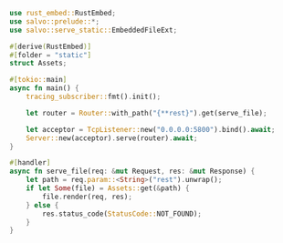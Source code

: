 ```rust  title="static-embed-file/src/main.rs"
use rust_embed::RustEmbed;
use salvo::prelude::*;
use salvo::serve_static::EmbeddedFileExt;

#[derive(RustEmbed)]
#[folder = "static"]
struct Assets;

#[tokio::main]
async fn main() {
    tracing_subscriber::fmt().init();

    let router = Router::with_path("{**rest}").get(serve_file);

    let acceptor = TcpListener::new("0.0.0.0:5800").bind().await;
    Server::new(acceptor).serve(router).await;
}

#[handler]
async fn serve_file(req: &mut Request, res: &mut Response) {
    let path = req.param::<String>("rest").unwrap();
    if let Some(file) = Assets::get(&path) {
        file.render(req, res);
    } else {
        res.status_code(StatusCode::NOT_FOUND);
    }
}

```